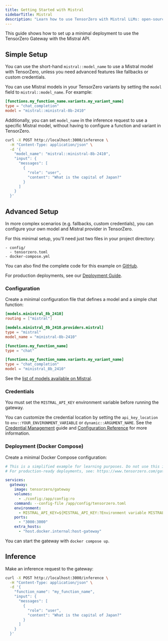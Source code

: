 ```yaml
---
title: Getting Started with Mistral
sidebarTitle: Mistral
description: "Learn how to use TensorZero with Mistral LLMs: open-source gateway, observability, optimization, evaluations, and experimentation."
---
```


This guide shows how to set up a minimal deployment to use the TensorZero Gateway with the Mistral API.

## Simple Setup

You can use the short-hand `mistral::model_name` to use a Mistral model with TensorZero, unless you need advanced features like fallbacks or custom credentials.

You can use Mistral models in your TensorZero variants by setting the `model` field to `mistral::model_name`.
For example:

```toml {3}
[functions.my_function_name.variants.my_variant_name]
type = "chat_completion"
model = "mistral::ministral-8b-2410"
```

Additionally, you can set `model_name` in the inference request to use a specific Mistral model, without having to configure a function and variant in TensorZero.

```bash {4}
curl -X POST http://localhost:3000/inference \
  -H "Content-Type: application/json" \
  -d '{
    "model_name": "mistral::ministral-8b-2410",
    "input": {
      "messages": [
        {
          "role": "user",
          "content": "What is the capital of Japan?"
        }
      ]
    }
  }'
```

## Advanced Setup

In more complex scenarios (e.g. fallbacks, custom credentials), you can configure your own model and Mistral provider in TensorZero.

For this minimal setup, you'll need just two files in your project directory:

```
- config/
  - tensorzero.toml
- docker-compose.yml
```

<Tip>

You can also find the complete code for this example on [GitHub](https://github.com/tensorzero/tensorzero/tree/main/examples/guides/providers/mistral).

</Tip>

For production deployments, see our [Deployment Guide](/gateway/deployment/).

### Configuration

Create a minimal configuration file that defines a model and a simple chat function:

```toml title="config/tensorzero.toml"
[models.ministral_8b_2410]
routing = ["mistral"]

[models.ministral_8b_2410.providers.mistral]
type = "mistral"
model_name = "ministral-8b-2410"

[functions.my_function_name]
type = "chat"

[functions.my_function_name.variants.my_variant_name]
type = "chat_completion"
model = "ministral_8b_2410"
```

See the [list of models available on Mistral](https://docs.mistral.ai/getting-started/models/models_overview/).

### Credentials

You must set the `MISTRAL_API_KEY` environment variable before running the gateway.

You can customize the credential location by setting the `api_key_location` to `env::YOUR_ENVIRONMENT_VARIABLE` or `dynamic::ARGUMENT_NAME`.
See the [Credential Management](/gateway/guides/credential-management/) guide and [Configuration Reference](/gateway/configuration-reference/) for more information.

### Deployment (Docker Compose)

Create a minimal Docker Compose configuration:

```yaml title="docker-compose.yml"
# This is a simplified example for learning purposes. Do not use this in production.
# For production-ready deployments, see: https://www.tensorzero.com/gateway/deployment

services:
  gateway:
    image: tensorzero/gateway
    volumes:
      - ./config:/app/config:ro
    command: --config-file /app/config/tensorzero.toml
    environment:
      - MISTRAL_API_KEY=${MISTRAL_API_KEY:?Environment variable MISTRAL_API_KEY must be set.}
    ports:
      - "3000:3000"
    extra_hosts:
      - "host.docker.internal:host-gateway"
```

You can start the gateway with `docker compose up`.

## Inference

Make an inference request to the gateway:

```bash
curl -X POST http://localhost:3000/inference \
  -H "Content-Type: application/json" \
  -d '{
    "function_name": "my_function_name",
    "input": {
      "messages": [
        {
          "role": "user",
          "content": "What is the capital of Japan?"
        }
      ]
    }
  }'
```
